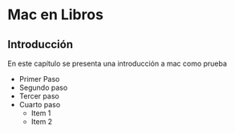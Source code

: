 # Mac en Libros

## Introducción

En este capítulo se presenta una introducción a mac como prueba

  * Primer Paso
  * Segundo paso
  * Tercer paso
  * Cuarto paso
    + Item 1
    + Item 2
